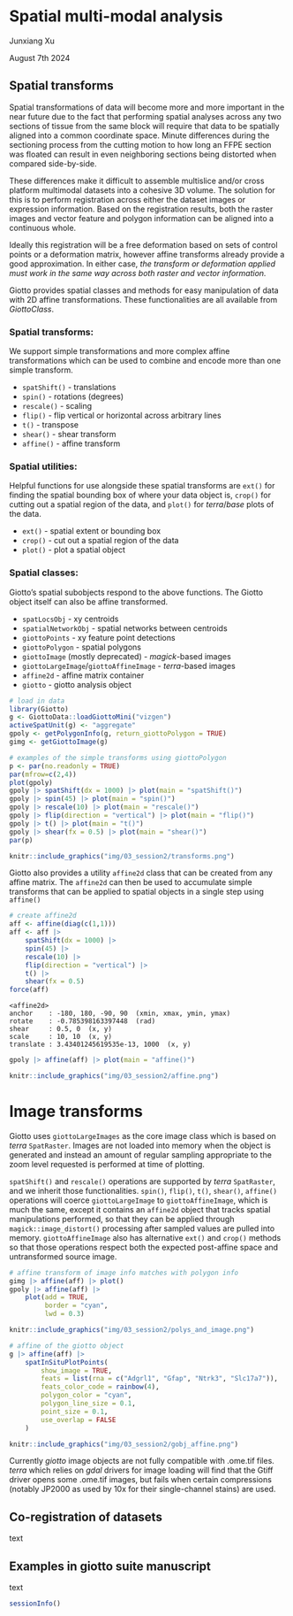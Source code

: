 # Spatial multi-modal analysis

Junxiang Xu

August 7th 2024

## Spatial transforms

Spatial transformations of data will become more and more important in the near future due to the fact that performing spatial analyses across any two sections of tissue from the same block will require that data to be spatially aligned into a common coordinate space. Minute differences during the sectioning process from the cutting motion to how long an FFPE section was floated can result in even neighboring sections being distorted when compared side-by-side.

These differences make it difficult to assemble multislice and/or cross platform multimodal datasets into a cohesive 3D volume. The solution for this is to perform registration across either the dataset images or expression information. Based on the registration results, both the raster images and vector feature and polygon information can be aligned into a continuous whole.

Ideally this registration will be a free deformation based on sets of control points or a deformation matrix, however affine transforms already provide a good approximation. In either case, *the transform or deformation applied must work in the same way across both raster and vector information.*

Giotto provides spatial classes and methods for easy manipulation of data with 2D affine transformations. These functionalities are all available from *GiottoClass*.

### Spatial transforms:

We support simple transformations and more complex affine transformations which can be used to combine and encode more than one simple transform.

-   `spatShift()` - translations
-   `spin()` - rotations (degrees)
-   `rescale()` - scaling
-   `flip()` - flip vertical or horizontal across arbitrary lines
-   `t()` - transpose
-   `shear()` - shear transform
-   `affine()` - affine transform

### Spatial utilities:

Helpful functions for use alongside these spatial transforms are `ext()` for finding the spatial bounding box of where your data object is, `crop()` for cutting out a spatial region of the data, and `plot()` for *terra*/*base* plots of the data.

-   `ext()` - spatial extent or bounding box
-   `crop()` - cut out a spatial region of the data
-   `plot()` - plot a spatial object

### Spatial classes:

Giotto's spatial subobjects respond to the above functions. The Giotto object itself can also be affine transformed.

-   `spatLocsObj` - xy centroids
-   `spatialNetworkObj` - spatial networks between centroids
-   `giottoPoints` - xy feature point detections
-   `giottoPolygon` - spatial polygons
-   `giottoImage` (mostly deprecated) - *magick*-based images
-   `giottoLargeImage`/`giottoAffineImage` - *terra*-based images
-   `affine2d` - affine matrix container
-   `giotto` - giotto analysis object

```r
# load in data
library(Giotto)
g <- GiottoData::loadGiottoMini("vizgen")
activeSpatUnit(g) <- "aggregate"
gpoly <- getPolygonInfo(g, return_giottoPolygon = TRUE)
gimg <- getGiottoImage(g)
```

```r
# examples of the simple transforms using giottoPolygon
p <- par(no.readonly = TRUE)
par(mfrow=c(2,4))
plot(gpoly)
gpoly |> spatShift(dx = 1000) |> plot(main = "spatShift()")
gpoly |> spin(45) |> plot(main = "spin()")
gpoly |> rescale(10) |> plot(main = "rescale()")
gpoly |> flip(direction = "vertical") |> plot(main = "flip()")
gpoly |> t() |> plot(main = "t()")
gpoly |> shear(fx = 0.5) |> plot(main = "shear()")
par(p)
```

```r
knitr::include_graphics("img/03_session2/transforms.png")
```


Giotto also provides a utility `affine2d` class that can be created from any affine matrix.
The `affine2d` can then be used to accumulate simple transforms that can be applied to spatial objects in a single step using `affine()`
```r
# create affine2d
aff <- affine(diag(c(1,1)))
aff <- aff |> 
    spatShift(dx = 1000) |>
    spin(45) |>
    rescale(10) |>
    flip(direction = "vertical") |>
    t() |>
    shear(fx = 0.5)
force(aff)
```

```
<affine2d>
anchor    : -180, 180, -90, 90  (xmin, xmax, ymin, ymax)
rotate    : -0.785398163397448  (rad)
shear     : 0.5, 0  (x, y)
scale     : 10, 10  (x, y)
translate : 3.43401245619535e-13, 1000  (x, y)
```

```r
gpoly |> affine(aff) |> plot(main = "affine()")
```

```r
knitr::include_graphics("img/03_session2/affine.png")
```

# Image transforms
Giotto uses `giottoLargeImages` as the core image class which is based on _terra_ `SpatRaster`. Images are not loaded into memory when the object is generated and instead an amount of regular sampling appropriate to the zoom level requested is performed at time of plotting.

`spatShift()` and `rescale()` operations are supported by _terra_ `SpatRaster`, and we inherit those functionalities. `spin()`, `flip()`, `t()`, `shear()`, `affine()` operations will coerce `giottoLargeImage` to `giottoAffineImage`, which is much the same, except it contains an `affine2d` object that tracks spatial manipulations performed, so that they can be applied through `magick::image_distort()` processing after sampled values are pulled into memory. `giottoAffineImage` also has alternative `ext()` and `crop()` methods so that those operations respect both the expected post-affine space and untransformed source image.
```r
# affine transform of image info matches with polygon info
gimg |> affine(aff) |> plot()
gpoly |> affine(aff) |> 
    plot(add = TRUE, 
         border = "cyan",
         lwd = 0.3)
```

```r
knitr::include_graphics("img/03_session2/polys_and_image.png")
```

```r
# affine of the giotto object
g |> affine(aff) |> 
    spatInSituPlotPoints(
        show_image = TRUE, 
        feats = list(rna = c("Adgrl1", "Gfap", "Ntrk3", "Slc17a7")),
        feats_color_code = rainbow(4),
        polygon_color = "cyan",
        polygon_line_size = 0.1,
        point_size = 0.1,
        use_overlap = FALSE
    )
```

```r
knitr::include_graphics("img/03_session2/gobj_affine.png")
```



Currently _giotto_ image objects are not fully compatible with .ome.tif files. _terra_ which relies on _gdal_ drivers for image loading will find that the Gtiff driver opens some .ome.tif images, but fails when certain compressions (notably JP2000 as used by 10x for their single-channel stains) are used.


## Co-registration of datasets

text

## Examples in giotto suite manuscript

text

```r
sessionInfo()
```
